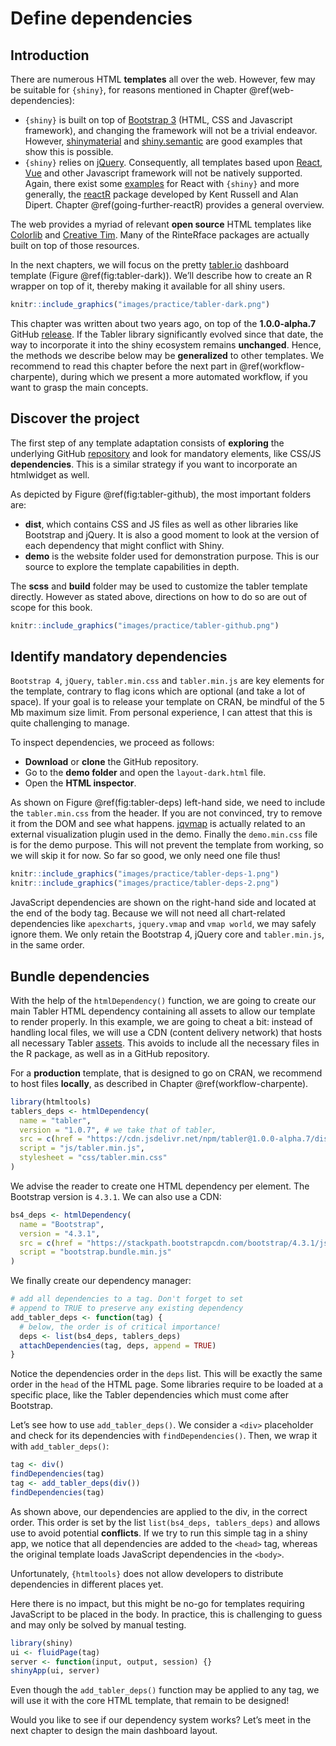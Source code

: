 # Define dependencies {#custom-templates-dependencies}

## Introduction
There are numerous HTML __templates__ all over the web. However, few may be suitable for `{shiny}`, for reasons mentioned
in Chapter \@ref(web-dependencies):

  * `{shiny}` is built on top of [Bootstrap 3](https://getbootstrap.com/docs/3.3/) (HTML, CSS and Javascript framework), and changing the framework will not be a trivial endeavor. However, [shinymaterial](https://github.com/ericrayanderson/shinymaterial) and [shiny.semantic](https://github.com/Appsilon/shiny.semantic) are good examples that show this is possible.
  * `{shiny}` relies on [jQuery](https://jquery.com). Consequently, all templates based upon [React](https://fr.reactjs.org), [Vue](https://vuejs.org) and other Javascript framework will not be natively supported. Again, there exist some [examples](https://github.com/alandipert/react-widget-demo/blob/master/app.R) for React with `{shiny}` and more generally,
the [reactR](https://react-r.github.io/reactR/) package developed by Kent Russell and Alan Dipert. Chapter \@ref(going-further-reactR) provides a general overview.

The web provides a myriad of relevant **open source** HTML templates like [Colorlib](https://colorlib.com) and [Creative Tim](https://www.creative-tim.com/bootstrap-themes/free). Many of the RinteRface packages are actually built on top of those resources. 

In the next chapters, we will focus on the pretty [tabler.io](https://preview-dev.tabler.io/layout-dark.html) dashboard template (Figure \@ref(fig:tabler-dark)). We'll describe how to create an R wrapper on top of it, thereby making it available for all shiny users. 

```r
knitr::include_graphics("images/practice/tabler-dark.png")
```

::: {.importantblock data-latex=""}
This chapter was written about two years ago, on top of the __1.0.0-alpha.7__ GitHub [release](https://github.com/tabler/tabler/tree/14d0c001436b85d2a4533d63680d209affdf774b). 
If the Tabler library significantly evolved since that date, the way to incorporate it into 
the shiny ecosystem remains __unchanged__. Hence, the methods we describe below may be __generalized__ to other
templates. We recommend to read this chapter before the next part in \@ref(workflow-charpente), during
which we present a more automated workflow, if you want to grasp the main concepts.
:::

## Discover the project
The first step of any template adaptation consists of __exploring__ the underlying GitHub [repository](https://github.com/tabler/tabler/tree/14d0c001436b85d2a4533d63680d209affdf774b)
and look for mandatory elements, like CSS/JS __dependencies__. 
This is a similar strategy if you want to incorporate an htmlwidget as well. 

As depicted by Figure \@ref(fig:tabler-github), the most important folders are:

  - __dist__, which contains CSS and JS files as well as other libraries like Bootstrap and jQuery. 
  It is also a good moment to look at the version of each dependency that might conflict with Shiny.
  - __demo__ is the website folder used for demonstration purpose. 
  This is our source to explore the template capabilities in depth.
  
The __scss__ and __build__ folder may be used to customize the tabler template directly. However as stated above, directions on how to do so are out of scope for this book.  

```r
knitr::include_graphics("images/practice/tabler-github.png")
```

## Identify mandatory dependencies
`Bootstrap 4`, `jQuery`, `tabler.min.css` and `tabler.min.js` are key elements for the template, 
contrary to flag icons which are optional (and take a lot of space). 
If your goal is to release your template on CRAN, be mindful of the 5 Mb maximum size limit. 
From personal experience, I can attest that this is quite challenging to manage.

To inspect dependencies, we proceed as follows:

  - __Download__ or __clone__ the GitHub repository.
  - Go to the __demo folder__ and open the `layout-dark.html` file.
  - Open the __HTML inspector__.
  
As shown on Figure \@ref(fig:tabler-deps) left-hand side, we need to include the `tabler.min.css` from the header. If you are not convinced, try to remove it from the DOM and see what happens. [jqvmap](https://www.10bestdesign.com/jqvmap/) is actually related to an external visualization plugin used in the demo. Finally the `demo.min.css` file is for the demo purpose. 
This will not prevent the template from working, so we will skip it for now. So far so good, we only need one file thus!
  
```r
knitr::include_graphics("images/practice/tabler-deps-1.png")
knitr::include_graphics("images/practice/tabler-deps-2.png")
```

JavaScript dependencies are shown on the right-hand side and located at the end of the body tag. Because we will not need all chart-related dependencies like `apexcharts`, `jquery.vmap` and `vmap world`, we may safely ignore them. We only retain the Bootstrap 4, jQuery core and `tabler.min.js`, in the same order.

## Bundle dependencies
With the help of the `htmlDependency()` function, we are going to create our main Tabler HTML dependency containing all assets to allow our template to render properly. In this example, we are going to cheat a bit: instead of handling local files, we will use a CDN (content delivery network) that hosts all necessary Tabler [assets](https://www.jsdelivr.com/package/npm/tabler). This avoids to include all the necessary files in the R package, as well as in a GitHub repository.

::: {.warningblock data-latex=""}
For a __production__ template, that is designed to go on CRAN,
we recommend to host files __locally__, as described in Chapter \@ref(workflow-charpente).
:::

```r
library(htmltools)
tablers_deps <- htmlDependency(
  name = "tabler",
  version = "1.0.7", # we take that of tabler,
  src = c(href = "https://cdn.jsdelivr.net/npm/tabler@1.0.0-alpha.7/dist/"),
  script = "js/tabler.min.js",
  stylesheet = "css/tabler.min.css"
)
```

We advise the reader to create one HTML dependency per element. The Bootstrap version is `4.3.1`. We can also use a CDN:

```r
bs4_deps <- htmlDependency(
  name = "Bootstrap",
  version = "4.3.1",
  src = c(href = "https://stackpath.bootstrapcdn.com/bootstrap/4.3.1/js/"),
  script = "bootstrap.bundle.min.js"
)
```

We finally create our dependency manager:

```r
# add all dependencies to a tag. Don't forget to set 
# append to TRUE to preserve any existing dependency
add_tabler_deps <- function(tag) {
  # below, the order is of critical importance!
  deps <- list(bs4_deps, tablers_deps)
  attachDependencies(tag, deps, append = TRUE)
}
```

Notice the dependencies order in the `deps` list. This will be exactly the same order in the `head` of the HTML page. Some libraries require to be loaded at a specific place, like the Tabler dependencies which must come after Bootstrap. 

Let's see how to use `add_tabler_deps()`. We consider a `<div>` placeholder and check for its dependencies with `findDependencies()`. 
Then, we wrap it with `add_tabler_deps()`:

```r
tag <- div()
findDependencies(tag)
tag <- add_tabler_deps(div())
findDependencies(tag)
```

As shown above, our dependencies are applied to the div, in the correct order. This order is set by the list `list(bs4_deps, tablers_deps)` and allows use to avoid potential __conflicts__. If we try to run this simple tag in a shiny app, we notice that all dependencies are added to the `<head>` tag, whereas the original template loads JavaScript dependencies in the `<body>`. 

::: {.noteblock data-latex=""}
Unfortunately, `{htmltools}` does not allow developers to distribute dependencies in different places yet.
:::

Here there is no impact, but this might be no-go for templates requiring JavaScript to be placed in the body. In practice, this is challenging to guess and may only be solved by manual testing.

```r
library(shiny)
ui <- fluidPage(tag)
server <- function(input, output, session) {}
shinyApp(ui, server)
```

Even though the `add_tabler_deps()` function may be applied to any tag, we will use it with the core HTML template, that remain to be designed!

Would you like to see if our dependency system works? Let's meet in the next chapter to design the main dashboard layout.
